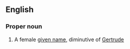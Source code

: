==English==

===Proper noun===
{{en-proper noun}}

# A female [[given name]], diminutive of [[Gertrude]]